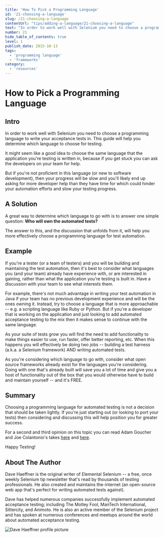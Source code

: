 ```yaml
---
title: 'How To Pick a Programming Language'
id: '21-choosing-a-language'
slug: /21-choosing-a-language
contentUrl: "tips/adding-a-language/21-choosing-a-language"
text: "In order to work well with Selenium you need to choose a programming language to write your acceptance tests in. This guide will help you determine which language to choose for testing."
number: 21
hide_table_of_contents: true
level: 1
publish_date: 2015-10-13
tags:
  - 'programming language'
  - 'frameworks'
category:
  - 'resources'
---
```


# How to Pick a Programming Language

## Intro

In order to work well with Selenium you need to choose a programming language to write your acceptance tests in.
This guide will help you determine which language to choose for testing.

It might seem like a good idea to choose the same language that the application you're testing is written in,
because if you get stuck you can ask the developers on your team for help.

But if you're not proficient in this language (or new to software development), then your progress will be slow
and you'll likely end up asking for more developer help than they have time for which could hinder your automation
efforts and slow your testing progress.

## A Solution

A great way to determine which language to go with is to answer one simple question: __Who will own the automated
tests?__

The answer to this, and the discussion that unfolds from it, will help you more effectively choose a programming
language for test automation.

## Example

If you're a tester (or a team of testers) and you will be building and maintaining the test automation, then it's
best to consider what languages you (and your team) already have experience with, or are interested in gaining,
rather than what the application you're testing is built in. Have a discussion with your team to see what interests
them.

For example, there's not much advantage in writing your test automation in Java if your team has no previous
development experience and will be the ones owning it. Instead, try to choose a language that is more approachable
-- e.g. a scripting language like Ruby or Python. But if you're a developer that is working on the application and
just looking to add automated acceptance testing to the mix then it makes sense to continue with the same language.

As your suite of tests grow you will find the need to add functionality to make things easier to use, run faster,
offer better reporting, etc. When this happens you will effectively be doing two jobs -- building a test harness
(a.k.a. a Selenium framework) AND writing automated tests.

As you're considering which language to go with, consider what open source frameworks already exist for the languages
you're considering. Going with one that's already built will save you a lot of time and give you a host of
functionality out of the box that you would otherwise have to build and maintain yourself -- and it's FREE.

## Summary

Choosing a programming language for automated testing is not a decision that should be taken lightly. If you're just
starting out (or looking to port your tests) then considering and discussing this will help position you for
greater success.

For a second and third opinion on this topic you can read Adam Goucher and Joe Colantonio's takes [here](https://saucelabs.com/resources/blog/stop-being-a-language-snob-debunking-the-but-our-application-is-written-in-x-myth-guest-post)
and [here](http://www.joecolantonio.com/2015/05/31/selenium-what-programming-language-you-should-learn-to-get-into-test-automation/).

Happy Testing!

## About The Author

Dave Haeffner is the original writer of Elemental Selenium -- a free, once weekly Selenium tip newsletter that's read
by thousands of testing professionals. He also created and maintains the-internet (an open-source web app that's
perfect for writing automated tests against).

Dave has helped numerous companies successfully implement automated acceptance testing; including The Motley Fool,
ManTech International, Sittercity, and Animoto. He is also an active member of the Selenium project and has spoken
at numerous conferences and meetups around the world about automated acceptance testing.

![Dave Haeffner profile picture](/img/authors/dave-haeffner.jpeg#author-img 'a title')
